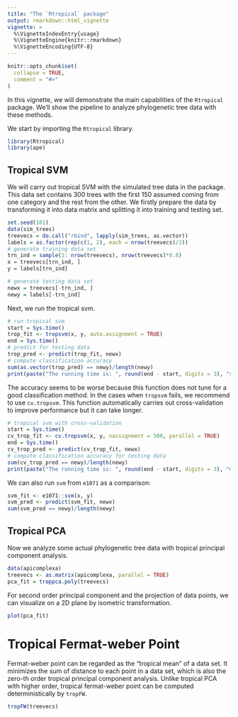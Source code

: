 ```yaml
---
title: "The `Rtropical` package"
output: rmarkdown::html_vignette
vignette: >
  %\VignetteIndexEntry{usage}
  %\VignetteEngine{knitr::rmarkdown}
  %\VignetteEncoding{UTF-8}
---
```


```r
knitr::opts_chunk$set(
  collapse = TRUE,
  comment = "#>"
)
``` 

In this vignette, we will demonstrate the main capabilities of the `Rtropical` package. We'll show the pipeline to analyze phylogenetic tree data with these methods. 

We start by importing the `Rtropical` library.

```r
library(Rtropical)
library(ape)
```


## Tropical SVM   

We will carry out tropical SVM with the simulated tree data in the package. This data set contains 300 trees with the first 150 assumed coming from one category and the rest from the other. We firstly prepare the data by transforming it into data matrix and splitting it into training and testing set.
```r
set.seed(101)
data(sim_trees)
treevecs = do.call("rbind", lapply(sim_trees, as.vector))
labels = as.factor(rep(c(1, 2), each = nrow(treevecs)/2))
# generate training data set
trn_ind = sample(1: nrow(treevecs), nrow(treevecs)*0.8)
x = treevecs[trn_ind, ]
y = labels[trn_ind]

# generate testing data set
newx = treevecs[-trn_ind, ]
newy = labels[-trn_ind]
``` 

Next, we run the tropical svm.
```r
# run tropical svm
start = Sys.time()
trop_fit <- tropsvm(x, y, auto.assignment = TRUE)
end = Sys.time()
# predict for testing data
trop_pred <- predict(trop_fit, newx)
# compute classification accuracy
sum(as.vector(trop_pred) == newy)/length(newy)
print(paste("The running time is: ", round(end - start, digits = 3), "s", sep = ""))
``` 
The accuracy seems to be worse because this function does not tune for a good classification method. In the cases when `tropsvm` fails, we recommend to use `cv.tropsvm`. This function automatically carries out cross-validation to improve performance but it can take longer.
```r
# tropical svm with cross-validation
start = Sys.time()
cv_trop_fit <- cv.tropsvm(x, y, nassignment = 500, parallel = TRUE)
end = Sys.time()
cv_trop_pred <- predict(cv_trop_fit, newx)
# compute classification accuracy for testing data
sum(cv_trop_pred == newy)/length(newy)
print(paste("The running time is: ", round(end - start, digits = 3), "min", sep = ""))
``` 
We can also run `svm` from `e1071` as a comparison:
```r
svm_fit <- e1071::svm(x, y)
svm_pred <- predict(svm_fit, newx)
sum(svm_pred == newy)/length(newy)
```


## Tropical PCA

Now we analyze some actual phylogenetic tree data with tropical principal component analysis.
```r
data(apicomplexa)
treevecs <- as.matrix(apicomplexa, parallel = TRUE)
pca_fit = troppca.poly(treevecs)
``` 

For second order principal component and the projection of data points, we can visualize on a 2D plane by isometric transformation.
```r
plot(pca_fit)
``` 

# Tropical Fermat-weber Point  

Fermat-weber point can be regarded as the "tropical mean" of a data set. It minimizes the sum of distance to each point in a data set, which is also the zero-th order tropical principal component analysis. Unlike tropical PCA with higher order, tropical fermat-weber point can be computed deterministically by `tropFW`. 
```r
tropFW(treevecs)
```
